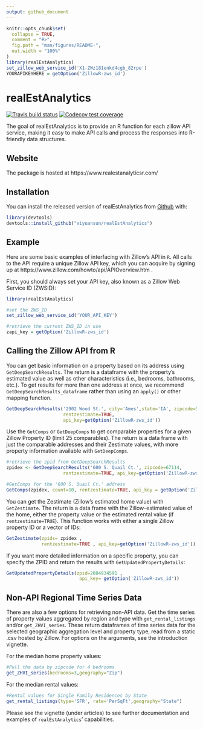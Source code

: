 ```yaml
---
output: github_document
---
```


<!-- README.md is generated from README.Rmd. Please edit that file -->

```r
knitr::opts_chunk$set(
  collapse = TRUE,
  comment = "#>",
  fig.path = "man/figures/README-",
  out.width = "100%"
)
library(realEstAnalytics)
set_zillow_web_service_id('X1-ZWz181enkd4cgb_82rpe')
YOURAPIKEYHERE = getOption('ZillowR-zws_id')
```
# realEstAnalytics

<!-- badges: start -->
[![Travis build status](https://travis-ci.org/xiyuansun/realEstAnalytics.svg?branch=master)](https://travis-ci.org/xiyuansun/realEstAnalytics)
[![Codecov test coverage](https://codecov.io/gh/xiyuansun/realEstAnalytics/branch/master/graph/badge.svg)](https://codecov.io/gh/xiyuansun/realEstAnalytics?branch=master)
<!-- badges: end -->

The goal of realEstAnalytics is to provide an R function for each zillow API service, making it easy to make API calls and process the responses into R-friendly data structures. 

## Website
The package is hosted at https://www.realestanalyticsr.com/

## Installation

You can install the released version of realEstAnalytics from [Github](https://github.com) with:

``` r
library(devtools)
devtools::install_github("xiyuansun/realEstAnalytics")
```

## Example

Here are some basic examples of interfacing with Zillow's API in `R`. All calls to the API require a unique Zillow API key, which you can acquire by signing up at https://www.zillow.com/howto/api/APIOverview.htm .

First, you should always set your API key, also known as a Zillow Web Service ID (ZWSID):

```r
library(realEstAnalytics)

#set the ZWS_ID
set_zillow_web_service_id('YOUR_API_KEY')
```
```r
#retrieve the current ZWS_ID in use
zapi_key = getOption('ZillowR-zws_id')
```

## Calling the Zillow API from R

You can get basic information on a property based on its address using `GetDeepSearchResults`. The return is a dataframe with the property's estimated value as well as other characteristics (i.e., bedrooms, bathrooms, etc.). To get results for more than one address at once, we recommend `GetDeepSearchResults_dataframe` rather than using an `apply()` or other mapping function.
```r
GetDeepSearchResults('2902 Wood St.', city='Ames',state='IA', zipcode=50014,
                     rentzestimate=TRUE,
                     api_key=getOption('ZillowR-zws_id'))
```

Use the `GetComps` or `GetDeepComps` to get comparable properties for a given Zillow Property ID (limit 25 comparables). The return is a data frame with just the comparable addresses and their Zestimate values, with more property information available with `GetDeepComps`.
```r
#retrieve the zpid from GetDeepSearchResults
zpidex <- GetDeepSearchResults('600 S. Quail Ct.', zipcode=67114,
                     rentzestimate=TRUE, api_key=getOption('ZillowR-zws_id'))$zpid

#GetComps for the '600 S. Quail Ct.' address
GetComps(zpidex, count=10, rentzestimate=TRUE, api_key = getOption('ZillowR-zws_id'))
```

You can get the Zestimate (Zillow's estimated home value) with `GetZestimate`. The return is a data frame with the Zillow-estimated value of the home, either the property value or the estimated rental value (if `rentzestimate=TRUE`). This function works with either a single Zillow property ID or a vector of IDs:
```r
GetZestimate(zpids= zpidex ,
             rentzestimate=TRUE , api_key=getOption('ZillowR-zws_id'))
```

If you want more detailed information on a specific property, you can specify the ZPID and return the results with `GetUpdatedPropertyDetails`:
```r
GetUpdatedPropertyDetails(zpid=2084934591 ,
                           api_key= getOption('ZillowR-zws_id'))
```

## Non-API Regional Time Series Data

There are also a few options for retrieving non-API data. Get the time series of property values aggregated by region and type with `get_rental_listings` and/or `get_ZHVI_series`. These return dataframes of time series data for the selected geographic aggregation level and property type, read from a static .csv hosted by Zillow. For options on the arguments, see the introduction vignette.

For the median home property values:
```r
#Pull the data by zipcode for 4 bedrooms
get_ZHVI_series(bedrooms=3,geography="Zip")
```

For the median rental values:
```r
#Rental values for Single Family Residences by State
get_rental_listings(type='SFR', rate='PerSqFt',geography="State")
```


Please see the vignette (under articles) to see further documentation and examples of `realEstAnalytics`' capabilities.
